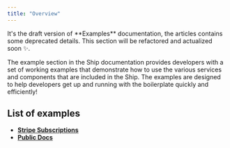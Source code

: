 ```yaml
---
title: "Overview"
---
```


<Info>
It's the draft version of **Examples** documentation, the articles contains some deprecated details. This section will be refactored and actualized soon ✨.
</Info>

The example section in the Ship documentation provides developers with a set of working examples that demonstrate how to use the various services and components that are included in the Ship.
The examples are designed to help developers get up and running with the boilerplate quickly and efficiently!

## List of examples

- **[Stripe Subscriptions](docs/examples/stripe-subscriptions/overview.md)**
- **[Public Docs](docs/examples/api-public-docs/overview.md)**
